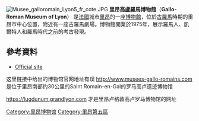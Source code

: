[[File:Musee_galloromain_Lyon5_fr_cote.JPG|thumb]]
'''里昂高盧羅馬博物館'''（'''Gallo-Roman Museum of Lyon'''） 是[[法國|法國]]城市[[里昂|里昂]]的一座[[博物館|博物館]]，位於[[古羅馬|古羅馬]]時期的里昂市中心位置，附近有一座古羅馬劇場。博物館開業於1975年，展示羅馬人、凱爾特人和羅馬時代之前的考古發現。

== 參考資料 ==
{{Commons cat|Musée gallo-romain de Fourvière}}
* [http://www.musees-gallo-romains.com Official site]

{{coord|45.760418|N|4.819914|E|source:frwiki_region:FR_type:landmark|format=dms|display=title}}

[[Category:里昂博物馆|Category:里昂博物馆]]
[[Category:里昂第五區|Category:里昂第五區]]


这里链接中给出的博物馆官网地址有误
http://www.musees-gallo-romains.com
是位于里昂南部约30公里的Saint Romain-en-Gal的罗马高卢遗迹博物馆

https://lugdunum.grandlyon.com {{Wayback|url=https://lugdunum.grandlyon.com/ |date=20190630201010 }}
才是里昂卢格敦高卢罗马博物馆的网址